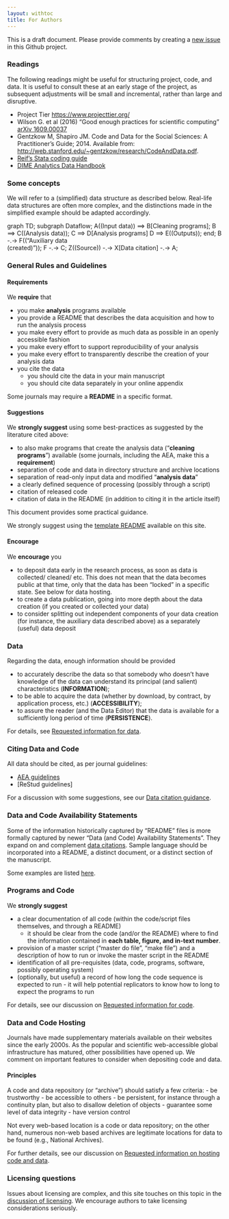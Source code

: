 ```yaml
---
layout: withtoc
title: For Authors
---
```


This is a draft document. Please provide comments by creating a [new issue](https://github.com/social-science-data-editors/guidance/issues/new) in this Github project.

### Readings

The following readings might be useful for structuring project, code, and data. It is useful to consult these at an early stage of the project, as subsequent adjustments will be small and incremental, rather than large and disruptive.

- Project Tier [https://www.projecttier.org/](https://www.projecttier.org/)
- Wilson G. et al (2016) "Good enough practices for scientific computing" [arXiv 1609.00037](https://arxiv.org/pdf/1609.00037.pdf)
- Gentzkow M, Shapiro JM. Code and Data for the Social Sciences: A Practitioner’s Guide; 2014. Available from: [http://web.stanford.edu/~gentzkow/research/CodeAndData.pdf](http://web.stanford.edu/~gentzkow/research/CodeAndData.pdf).
- [Reif's Stata coding guide](https://reifjulian.github.io/guide/)
- [DIME Analytics Data Handbook](https://worldbank.github.io/dime-data-handbook/)


### Some concepts

We will refer to a (simplified) data structure as described below. Real-life data structures are often more complex, and the distinctions made in the simplified example should be adapted accordingly.

<div class="mermaid">
graph TD;
    subgraph Dataflow;
    A((Input data)) ==>  B[Cleaning programs];
    B ==> C((Analysis data));
    C ==> D[Analysis programs] 
    D ==> E((Outputs));
    end;
    B -.-> F(("Auxiliary data<br/>(created)"));
    F -.-> C;
    Z((Source)) -.-> X[Data citation] -.-> A;
    
</div>



### General Rules and Guidelines

#### Requirements

We **require** that

- you make **analysis** programs available
- you provide a README that describes the data acquisition and how to run the analysis process
- you make every effort to provide as much data as possible in an openly accessible fashion
- you make every effort to support reproducibility of your analysis
- you make every effort to transparently describe the creation of your analysis data
- you cite the data
  - you should cite the data in your main manuscript
  - you should cite data separately in your online appendix

Some journals may require a **README** in a specific format. 

#### Suggestions

We **strongly suggest** using some best-practices as suggested by the literature cited above:

- to also make programs that create the analysis data ("**cleaning programs**") available (some journals, including the AEA, make this a **requirement**)
- separation of code and data in directory structure and archive locations
- separation of read-only input data and modified "**analysis data**"
- a clearly defined sequence of processing (possibly through a script)
- citation of released code
- citation of data in the README (in addition to citing it in the article itself)

This document provides some practical guidance.

We strongly suggest using the [template README](../Templates/template-README.qmd) available on this site.

#### Encourage

We **encourage** you

- to deposit data early in the research process, as soon as data is collected/ cleaned/ etc. This does not mean that the data becomes public at that time, only that the data has been "locked" in a specific state. See below for data hosting.
- to create a data publication, going into more depth about the data creation (if you created or collected your data)
- to consider splitting out independent components of your data creation (for instance, the auxiliary data described above) as a separately (useful) data deposit


### Data

Regarding the data, enough information should be provided

- to accurately describe the data so that somebody who doesn't have knowledge of the data can understand its principal (and salient) characteristics (**INFORMATION**);
- to be able to acquire the data (whether by download, by contract, by application process, etc.) (**ACCESSIBILITY**);
- to assure the reader (and the  Data Editor) that the data is available for a sufficiently long period of time (**PERSISTENCE**).

For details, see [Requested information for data](Requested_information_data.qmd).

### Citing Data and Code

All data should be cited, as per journal guidelines:

- [AEA guidelines](https://www.aeaweb.org/journals/policies/sample-references)
- [ReStud guidelines]

For a discussion with some suggestions, see our [Data citation guidance](../Guidance/Data_citation_guide.qmd).


### Data and Code Availability Statements

Some of the information historically captured by "README" files is more formally captured by newer "Data (and Code) Availability Statements". They expand on and complement [data citations](../Guidance/Data_citation_guide.qmd). Sample language should be incorporated into a README, a distinct document, or a distinct section of the manuscript.

Some examples are listed [here](Requested_information_dcas.qmd).

### Programs and Code

We **strongly suggest**

- a clear documentation of all code (within the code/script files themselves, and through a README)
  - it should be clear from the code (and/or the README) where to find the information contained in **each table, figure, and in-text number**.
- provision of a master script ("master do file", "make file") and a description of how to run or invoke the master script in the README
- identification of all pre-requisites (data, code, programs, software, possibly operating system)
- (optionally, but useful) a record of how long the code sequence is expected to run - it will help potential replicators to know how to long to expect the programs to run

For details, see our discussion on [Requested information for code](Requested_information_code.qmd).



### Data and Code Hosting

Journals have made supplementary materials available on
their  websites since the early 2000s. As the  popular and scientific web-accessible
global infrastructure has matured, other possibilities have opened up. We comment on important features to consider when depositing code and data.

#### Principles

A code and data repository (or "archive") should satisfy a few criteria:
- be trustworthy
- be accessible to others
- be persistent, for instance through a continuity plan, but also to disallow deletion of objects
- guarantee some level of data integrity
- have version control

Not every web-based location is a code or data repository; on the other hand, numerous non-web based archives are legitimate locations for data to be found (e.g., National Archives).

For further details, see our discussion on [Requested information on hosting code and data](Requested_information_hosting.qmd).

### Licensing questions

Issues about licensing are complex, and this site touches on this topic in the [discussion of licensing](https://social-science-data-editors.github.io/guidance/Licensing_guidance.html). We encourage authors to take licensing considerations seriously.
